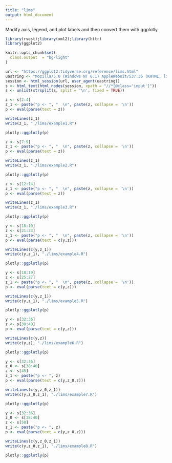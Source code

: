 ```yaml
---
title: "lims"
output: html_document
---
```


Modify axis, legend, and plot labels and then convert them with ggplotly

```r
library(rvest);library(xml2);library(httr)
library(ggplot2)

knitr::opts_chunk$set(
  class.output  = "bg-light"
)
```

```r
url <- "https://ggplot2.tidyverse.org/reference/lims.html"
uastring <- "Mozilla/5.0 (Windows NT 6.1) AppleWebKit/537.36 (KHTML, like Gecko) Chrome/88.0.4324.190 Safari/537.36"
session <- html_session(url, user_agent(uastring))
s <- html_text(html_nodes(session, xpath = "//*[@class='input']"))
s <- unlist(strsplit(s, split = '\n', fixed = TRUE))
```

```r
z <- s[2:4]
z_1 <- paste("p <- ", "  \n", paste(z, collapse = '\n'))
p <- eval(parse(text = z))
```

```r
writeLines(z_1)
write(z_1, "./lims/example1.R")
```

```r
plotly::ggplotly(p)
```

```r
z <- s[7:9]
z_1 <- paste("p <- ", "  \n", paste(z, collapse = '\n'))
p <- eval(parse(text = z))
```

```r
writeLines(z_1)
write(z_1, "./lims/example2.R")
```

```r
plotly::ggplotly(p)
```

```r
z <- s[12:14]
z_1 <- paste("p <- ", "  \n", paste(z, collapse = '\n'))
p <- eval(parse(text = z))
```

```r
writeLines(z_1)
write(z_1, "./lims/example3.R")
```

```r
plotly::ggplotly(p)
```

```r
y <- s[18:19]
z <- s[21:23]
z_1 <- paste("p <- ", "  \n", paste(z, collapse = '\n'))
p <- eval(parse(text = c(y,z)))
```

```r
writeLines(c(y,z_1))
write(c(y,z_1), "./lims/example4.R")
```

```r
plotly::ggplotly(p)
```

```r
y <- s[18:19]
z <- s[25:27]
z_1 <- paste("p <- ", "  \n", paste(z, collapse = '\n'))
p <- eval(parse(text = c(y,z)))
```

```r
writeLines(c(y,z_1))
write(c(y,z_1), "./lims/example5.R")
```

```r
plotly::ggplotly(p)
```

```r
y <- s[32:36]
z <- s[38:40]
p <- eval(parse(text = c(y,z)))
```

```r
writeLines(c(y,z))
write(c(y,z), "./lims/example6.R")
```

```r
plotly::ggplotly(p)
```

```r
y <- s[32:36]
z_0 <- s[38:40]
z <- s[45]
z_1 <- paste("p <- ", z)
p <- eval(parse(text = c(y,z_0,z)))
```

```r
writeLines(c(y,z_0,z_1))
write(c(y,z_0,z_1), "./lims/example7.R")
```

```r
plotly::ggplotly(p)
```

```r
y <- s[32:36]
z_0 <- s[38:40]
z <- s[50]
z_1 <- paste("p <- ", z)
p <- eval(parse(text = c(y,z_0,z)))
```

```r
writeLines(c(y,z_0,z_1))
write(c(y,z_0,z_1), "./lims/example8.R")
```

```r
plotly::ggplotly(p)
```




